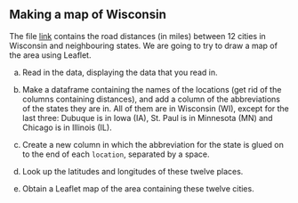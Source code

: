 ##  Making a map of Wisconsin


 The file
[link](http://ritsokiguess.site/datafiles/wisconsin.txt) contains
the road distances (in miles) between 12 cities in Wisconsin and
neighbouring states. We are going to try to draw a map of the
area using Leaflet.


(a) Read in the data, displaying
the data that you read in.




(b) Make a dataframe containing the names of the locations (get rid of the columns containing distances), and add a column of the abbreviations of the states they are in. All of them are in Wisconsin (WI), except for the
last three: Dubuque is in Iowa (IA), St.\ Paul is in Minnesota (MN) and Chicago
is in Illinois (IL).


(c) Create a new column in which the abbreviation for the state is glued on to the end of each `location`, separated by a space.


(d) Look up the latitudes and longitudes of these twelve places.


(e) Obtain a Leaflet map of the area containing these
twelve cities. 
 


